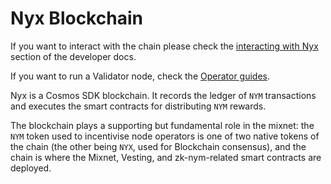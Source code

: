 # Nyx Blockchain


<Callout type="info" emoji="ℹ️">

If you want to interact with the chain please check the [interacting with Nyx](../../developers/chain) section of the developer docs.

If you want to run a Validator node, check the [Operator guides](../../../operators/nodes/validator-setup).

</Callout>

Nyx is a Cosmos SDK blockchain. It records the ledger of `NYM` transactions and executes the smart contracts for distributing `NYM` rewards.

The blockchain plays a supporting but fundamental role in the mixnet: the `NYM` token used to incentivise node operators is one of two native tokens of the chain (the other being `NYX`, used for Blockchain consensus), and the chain is where the Mixnet, Vesting, and zk-nym-related smart contracts are deployed.
